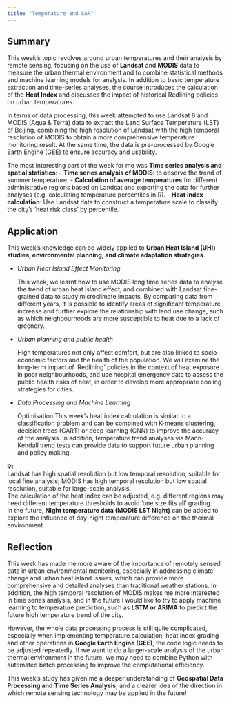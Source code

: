 ```yaml
---
title: "Temperature and SAR"
---
```


## Summary

This week's topic revolves around urban temperatures and their analysis by remote sensing, focusing on the use of **Landsat** and **MODIS** data to measure the urban thermal environment and to combine statistical methods and machine learning models for analysis. In addition to basic temperature extraction and time-series analyses, the course introduces the calculation of the **Heat Index** and discusses the impact of historical Redlining policies on urban temperatures.

In terms of data processing, this week attempted to use Landsat 8 and MODIS (Aqua & Terra) data to extract the Land Surface Temperature (LST) of Beijing, combining the high resolution of Landsat with the high temporal resolution of MODIS to obtain a more comprehensive temperature monitoring result. At the same time, the data is pre-processed by Google Earth Engine (GEE) to ensure accuracy and usability.

The most interesting part of the week for me was **Time series analysis and spatial statistics**: - **Time series analysis of MODIS**: to observe the trend of summer temperature. - **Calculation of average temperatures** for different administrative regions based on Landsat and exporting the data for further analyses (e.g. calculating temperature percentiles in R). - **Heat index calculation**: Use Landsat data to construct a temperature scale to classify the city's ‘heat risk class’ by percentile.

## Application

This week's knowledge can be widely applied to **Urban Heat Island (UHI) studies, environmental planning, and climate adaptation strategies**.

-   *Urban Heat Island Effect Monitoring*

    This week, we learnt how to use MODIS long time series data to analyse the trend of urban heat island effect, and combined with Landsat fine-grained data to study microclimate impacts. By comparing data from different years, it is possible to identify areas of significant temperature increase and further explore the relationship with land use change, such as which neighbourhoods are more susceptible to heat due to a lack of greenery.

-   *Urban planning and public health*

    High temperatures not only affect comfort, but are also linked to socio-economic factors and the health of the population. We will examine the long-term impact of ‘Redlining’ policies in the context of heat exposure in poor neighbourhoods, and use hospital emergency data to assess the public health risks of heat, in order to develop more appropriate cooling strategies for cities.

-   *Data Processing and Machine Learning*

    Optimisation This week's heat index calculation is similar to a classification problem and can be combined with K-means clustering, decision trees (CART) or deep learning (CNN) to improve the accuracy of the analysis. In addition, temperature trend analyses via Mann-Kendall trend tests can provide data to support future urban planning and policy making.

**💡:**\
Landsat has high spatial resolution but low temporal resolution, suitable for local fine analysis; MODIS has high temporal resolution but low spatial resolution, suitable for large-scale analysis.\
The calculation of the heat index can be adjusted, e.g. different regions may need different temperature thresholds to avoid ‘one size fits all’ grading.\
In the future, **Night temperature data (MODIS LST Night)** can be added to explore the influence of day-night temperature difference on the thermal environment.

## Reflection

This week has made me more aware of the importance of remotely sensed data in urban environmental monitoring, especially in addressing climate change and urban heat island issues, which can provide more comprehensive and detailed analyses than traditional weather stations. In addition, the high temporal resolution of MODIS makes me more interested in time series analysis, and in the future I would like to try to apply machine learning to temperature prediction, such as **LSTM or ARIMA** to predict the future high temperature trend of the city.

However, the whole data processing process is still quite complicated, especially when implementing temperature calculation, heat index grading and other operations in **Google Earth Engine (GEE)**, the code logic needs to be adjusted repeatedly. If we want to do a larger-scale analysis of the urban thermal environment in the future, we may need to combine Python with automated batch processing to improve the computational efficiency.

This week's study has given me a deeper understanding of **Geospatial Data Processing and Time Series Analysis**, and a clearer idea of the direction in which remote sensing technology may be applied in the future!
